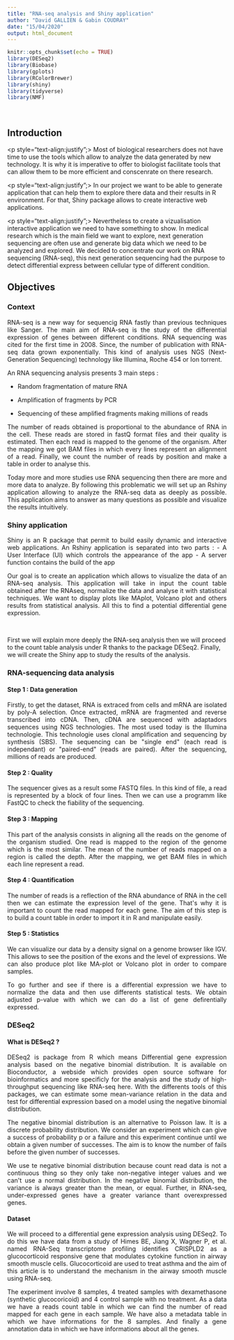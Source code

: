 ```yaml
---
title: "RNA-seq analysis and Shiny application"
author: "David GALLIEN & Gabin COUDRAY"
date: "15/04/2020"
output: html_document
---
```


```r
knitr::opts_chunk$set(echo = TRUE)
library(DESeq2)
library(Biobase)
library(gplots)
library(RColorBrewer)
library(shiny)
library(tidyverse)
library(NMF)
```

<p>&nbsp; </p> 
## Introduction
<p style="text-align:justify";>
Most of biological researchers does not have time to use the tools which allow to analyze the data generated by new technology. It is why it is imperative to offer to biologist facilitate tools that can allow them to be more efficient and conscenrate on there research.<p/>

<p style="text-align:justify";>
In our project we want to be able to generate application that can help them to explore there data and their results in R environment. For that, Shiny package allows to create interactive web applications.<p/>

<p style="text-align:justify";>
Nevertheless to create a vizualisation interactive application we need to have something to show. In medical research which is the main field we want to explore, next generation sequencing are often use and generate big data which we need to be analyzed and explored. We decided to concentrate our work on RNA sequencing (RNA-seq), this next generation sequencing had the purpose to detect differential express between cellular type of different condition.<p/>

## Objectives
### Context
<p style="text-align:justify";>
RNA-seq is a new way for sequencig RNA fastly than previous techniques like Sanger. The main aim of RNA-seq is the study of the differential expression of genes between different conditions. RNA sequencing was cited for the first time in 2008. Since, the number of publication with RNA-seq data grown exponentially. This kind of analysis uses NGS (Next-Generation Sequencing) technology like Illumina, Roche 454 or Ion torrent. 
</p>
An RNA sequencing analysis presents 3 main steps :  

 - Random fragmentation of mature RNA  
 
 - Amplification of fragments by PCR  
 
 - Sequencing of these amplified fragments making millions of reads
 
<p style="text-align:justify";>
The number of reads obtained is proportional to the abundance of RNA in the cell. These reads are stored in fastQ format files and their quality is estimated. Then each read is mapped to the genome of the organism. After the mapping we got BAM files in which every lines represent an alignment of a read. Finally, we count the number of reads by position and make a table in order to analyse this.
</p>

<p style="text-align:justify";>
Today more and more studies use RNA sequencing then there are more and more data to analyze. By following this problematic we will set up an Rshiny application allowing to analyze the RNA-seq data as deeply as possible. This application aims to answer as many questions as possible and visualize the results intuitively.
</p>

### Shiny application
<p style="text-align:justify";>
Shiny is an R package that permit to build easily dynamic and interactive web applications. An Rshiny application is separated into two parts :  

 - A User Interface (UI) which controls the appearance of the app  
 
 - A server function contains the build of the app  
</p>
<p style="text-align:justify";>
Our goal is to create an application which allows to visualize the data of an RNA-seq analysis. This application will take in input the count table obtained after the RNAseq, normalize the data and analyse it with statistical techniques. We want to display plots like MAplot, Volcano plot and others results from statistical analysis. All this to find a potential differential gene expression.
</p>
<p>&nbsp; </p> 
<p> First we will explain more deeply the RNA-seq analysis then we will proceed to the count table analysis under R thanks to the package DESeq2. Finally, we will create the Shiny app to study the results of the analysis. </p>

### RNA-sequencing data analysis
#### Step 1 : Data generation
<p style="text-align:justify";>
Firstly, to get the dataset, RNA is extraced from cells and mRNA are isolated by poly-A selection. Once extracted, mRNA are fragmented and reverse transcribed into cDNA. Then, cDNA are sequenced with adaptadors sequences using NGS technologies. The most used today is the Illumina technologie. This technologie uses clonal amplification and sequencing by synthesis (SBS). The sequencing can be "single end" (each read is independant) or "paired-end" (reads are paired). After the sequencing, millions of reads are produced.
</p>
#### Step 2 : Quality
<p style="text-align:justify";>
The sequencer gives as a result some FASTQ files. In this kind of file, a read is represented by a block of four lines. Then we can use a programm like FastQC to check the fiability of the sequencing.
</p>
#### Step 3 : Mapping
<p style="text-align:justify";>
This part of the analysis consists in aligning all the reads on the genome of the organism studied. One read is mapped to the region of the genome which is the most similar. The mean of the number of reads mapped on a region is called the depth. After the mapping, we get BAM files in which each line represent a read.
</p>
#### Step 4 : Quantification
<p style="text-align:justify";>
The number of reads is a reflection of the RNA abundance of RNA in the cell then we can estimate the expression level of the gene. That's why it is important to count the read mapped for each gene. The aim of this step is to build a count table in order to import it in R and manipulate easily.
</p>
#### Step 5 : Statistics
<p style="text-align:justify";>
We can visualize our data by a density signal on a genome browser like IGV. This allows to see the position of the exons and the level of expressions. We can also produce plot like MA-plot or Volcano plot in order to compare samples.
</p>
<p style="text-align:justify";>
To go further and see if there is a differential expression we have to normalize the data and then use differents statistical tests. We obtain adjusted p-value with which we can do a list of gene defirentially expressed.
</p>

### DESeq2
#### What is DESeq2 ?
<p style="text-align:justify";>
DESeq2 is package from R which means Differential gene expression analysis based on the negative binomial distribution. It is available on Bioconductor, a webside which provides open source software for bioinformatics and more specificly for the analysis and the study of high-throughput sequencing like RNA-seq here. With the differents tools of this packages, we can estimate some mean-variance relation in the data and test for differential expression based on a model using the negative binomial distribution. 
</p>
<p style="text-align:justify";>
The negative binomial distribution is an alternative to Poisson law. It is a discrete probability distribution. We consider an experiment which can give a success of probability p or a failure and this experiment continue until we obtain a given number of successes. The aim is to know the number of fails before the given number of successes.
</p>
<p style="text-align:justify";>
We use te negative binomial distribution because count read data is not a continuous thing so they only take non-negative integer values and we can't use a normal distribution. In the negative binomial distribution, the variance is always greater than the mean, or equal. Further, in RNA-seq, under-expressed genes have a greater variance thant overexpressed genes.
</p>

#### Dataset
<p style="text-align:justify";>
We will proceed to a differential gene expression analysis using DESeq2. To do this we have data from a study of Himes BE, Jiang X, Wagner P, et al. named RNA-Seq transcriptome profiling identifies CRISPLD2 as a glucocorticoid responsive gene that modulates cytokine function in airway smooth muscle cells. Glucocorticoid are used to treat asthma and the aim of this article is to understand the mechanism in the airway smooth muscle using RNA-seq.
</p>
<p style="text-align:justify";>
The experiment involve 8 samples, 4 treated samples with dexamethasone (synthetic glucocoricoid) and 4 control sample with no treatment. 
As a data we have a reads count table in which we can find the number of read mapped for each gene in each sample. We have also a metadata table in which we have informations for the 8 samples. And finally a gene annotation data in which we have informations about all the genes.
</p>





